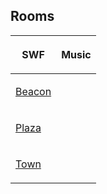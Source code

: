 ==Rooms==
{|class="wikitable" style="margin: 1em auto;"
!SWF!!Music
|-
|[[Media:ArtworkRoomsBeacon40.swf|Beacon]]||{{n/a}}
|-
|[[Media:Plaza31.swf|Plaza]]||{{n/a}}
|-
|[[Media:RoomsTown-LaunchPadConstruction.swf|Town]]||{{n/a}}
|}

{{Events}}
